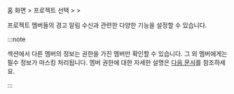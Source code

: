 홈 화면 &gt; 프로젝트 선택 &gt; <Cmdname sid="event_statistic" className="uitext" /> &gt; <Cmdname sid="eventNoti" className="uitext" />

프로젝트 멤버들의 경고 알림 수신과 관련한 다양한 기능을 설정할 수 있습니다.

<InDoc product="url">

<ImgLang img='alert_receving_setting-url.png' desc='경고 알림 수신 설정' />

</InDoc>

:::note

<Cmdname sid="alert_receive_settings_by_member" className="uitext" /> 섹션에서 다른 멤버의 정보는 <Cmdname sid="member_management" className="b500" /> 권한을 가진 멤버만 확인할 수 있습니다. 그 외 멤버에게는 필수 정보가 마스킹 처리됩니다. 멤버 권한에 대한 자세한 설명은 [다음 문서](../project/project-structure#project-auth)를 참조하세요.

:::